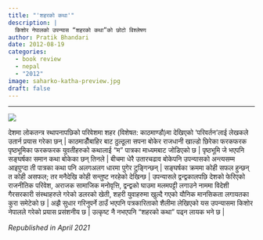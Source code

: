 ```yaml
---
title: "'शहरको कथा'"
description: |
  किशोर नेपालको उपन्यास “शहरको कथा”को छोटो विश्लेषण
author: Pratik Bhandari
date: 2012-08-19
categories:
  - book review
  - nepal
  - "2012"
image: saharko-katha-preview.jpg
draft: false
---
```


<!-- Oh, so some links brought you here. Cool.\ -->

***

![](saharko-katha.jpeg){fig-align="center"}

देशमा लोकतन्त्र स्थापनापछिको परिवेशमा शहर (विशेषत: काठमाण्डौ)मा देखिएको ‘परिवर्तन’लाई लेखकले उतार्न प्रयास गरेका छन् | काठमाडौँबाहिर बाट ठुल्ठूला सपना बोकेर राजधानी खाल्डो छिरेका फरकफरक पृष्ठभूमिका फरकफरक युवतीहरुको कथालाई
“म” पात्रका माध्यमबाट जोडिएको छ | पृष्ठभूमि जे भएपनि सङ्घर्षका समान कथा बोकेका छन् तिनले | बीचमा धेरै उतारचढाव बोकेपनि उपन्यासको अन्त्यसम्म आइपुग्दा ती पात्रका कथा पनि अलगअलग धारमा पुगेर टुङ्गिन्छन् | सङ्घर्षका क्रममा कोही सफल हुन्छन् त कोही असफल; तर मनैदेखि कोही सन्तुष्ट नरहेको देखिन्छ | उपन्यासले द्वन्द्वकालपछि देशको फेरिएको राजनीतिक परिवेश, अराजक सामाजिक मनोवृत्ति, द्वन्द्वको घाउमा मलमपट्टी लगाउने नाममा विदेशी गैरसरकारी संस्थाहरुले गरेको डलरको खेती, शहरी युवाहरुमा खुल्दै गएको यौनिक मानसिकता लगायतका कुरा समेटेको छ | अझै सुधार गरिनुपर्ने ठाउँ भएपनि पत्रकारिताको शैलीमा लेखिएको यस उपन्यासमा किशोर नेपालले गरेको प्रयास प्रसंशनीय छ | उत्कृष्ट नै नभएपनि “शहरको कथा” पढ्न लायक भने छ |

_Republished in April 2021_
